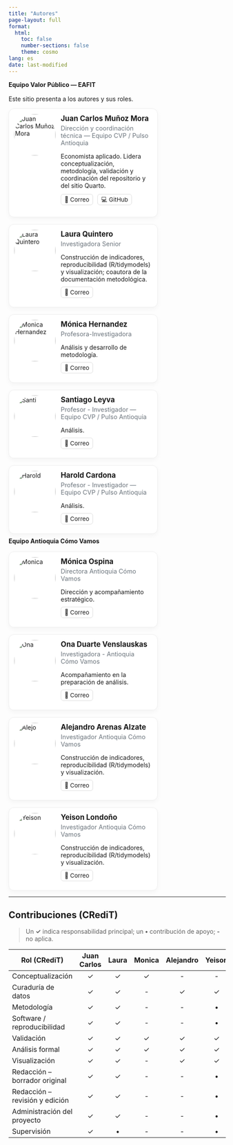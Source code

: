 ```yaml
---
title: "Autores"
page-layout: full
format:
  html:
    toc: false
    number-sections: false
    theme: cosmo
lang: es
date: last-modified
---
```


<style>
/* Control global del tamaño */
:root { --avatar: 96px; --card-w: 320px; }

/* Layout simple con flex */
.people { display: flex; flex-wrap: wrap; gap: 16px; align-items: flex-start; }
.person {
  display: flex; gap: 12px; padding: 12px;
  border: 1px solid #eee; border-radius: 12px;
  box-shadow: 0 4px 12px rgba(0,0,0,.04);
  max-width: var(--card-w); background: #fff;
}
.person img {
  width: var(--avatar); height: var(--avatar);
  object-fit: cover; border-radius: 50%;
}
.person h3 { margin: 0 0 4px 0; font-size: 1.05rem; }
.person .meta { color:#6c757d; font-size:.9rem; margin-bottom: 6px; }
.person .links a {
  text-decoration: none; padding: 4px 8px;
  border: 1px solid #ddd; border-radius: 6px;
  margin-right: 6px; font-size: .85rem;
}
.section-title{ font-weight:700; margin:.5rem 0 1rem; }
</style>

<div class="section-title h4">Equipo Valor Público — EAFIT</div>
<p>Este sitio presenta a los autores y sus roles.</p>

```{=html}
<div class="people">

  <div class="person">
    <img src="img/jc_munoz.png" alt="Juan Carlos Muñoz Mora" loading="lazy">
    <div>
      <h3>Juan Carlos Muñoz Mora</h3>
      <div class="meta">Dirección y coordinación técnica — Equipo CVP / Pulso Antioquia</div>
      <p>Economista aplicado. Lidera conceptualización, metodología, validación y coordinación del repositorio y del sitio Quarto.</p>
      <p class="links">
        <a href="mailto:jmunozm1@eafit.co">📧 Correo</a>
        <a href="https://github.com/jcmunozmora">💻 GitHub</a>
      </p>
    </div>
  </div>

  <div class="person">
    <img src="img/Laura.png" alt="Laura Quintero" loading="lazy">
    <div>
      <h3>Laura Quintero</h3>
      <div class="meta">Investigadora Senior</div>
      <p>Construcción de indicadores, reproducibilidad (R/tidymodels) y visualización; coautora de la documentación metodológica.</p>
      <p class="links">
        <a href="mailto:lmquinterv@eafit.edu.co">📧 Correo</a>
      </p>
    </div>
  </div>

    <div class="person">
    <img src="img/moni_h.jpeg" alt="Monica Hernandez" loading="lazy">
    <div>
      <h3>Mónica Hernandez</h3>
      <div class="meta">Profesora-Investigadora</div>
      <p>Análisis y desarrollo de metodología.</p>
      <p class="links">
        <a href="mailto:mhernande6@eafit.edu.co">📧 Correo</a>
      </p>
    </div>
  </div>

    <div class="person">
    <img src="img/santi.png" alt="Santi" loading="lazy">
    <div>
      <h3>Santiago Leyva</h3>
      <div class="meta">Profesor - Investigador  — Equipo CVP / Pulso Antioquia</div>
      <p>Análisis.</p>
      <p class="links">
        <a href="mailto:sleyvabo@eafit.edu.co">📧 Correo</a>
      </p>
    </div>
  </div>

    <div class="person">
    <img src="img/harold.png" alt="Harold" loading="lazy">
    <div>
      <h3>Harold Cardona</h3>
      <div class="meta">Profesor - Investigador  — Equipo CVP / Pulso Antioquia</div>
      <p>Análisis.</p>
      <p class="links">
        <a href="mailto:hcardonat@eafit.edu.co">📧 Correo</a>
      </p>
    </div>
  </div>

</div>
```

<div class="section-title h4">Equipo Antioquia Cómo Vamos</div>

```{=html}
<div class="people">

  <div class="person">
    <img src="img/moni.png" alt="Monica" loading="lazy">
    <div>
      <h3>Mónica Ospina</h3>
      <div class="meta">Directora Antioquia Cómo Vamos</div>
      <p>Dirección y acompañamiento estratégico.</p>
      <p class="links">
        <a href="mailto:mospina@proantioquia.org.co">📧 Correo</a>
      </p>
    </div>
  </div>

  <div class="person">
    <img src="img/ona.png" alt="Ona" loading="lazy">
    <div>
      <h3>Ona Duarte Venslauskas</h3>
      <div class="meta">Investigadora - Antioquia Cómo Vamos</div>
      <p>Acompañamiento en la preparación de análisis.</p>
      <p class="links">
        <a href="mailto:oduarte@proantioquia.org.co">📧 Correo</a>
      </p>
    </div>
  </div>

  <div class="person">
    <img src="img/alejo.png" alt="Alejo" loading="lazy">
    <div>
      <h3>Alejandro Arenas Alzate</h3>
      <div class="meta">Investigador Antioquia Cómo Vamos</div>
      <p>Construcción de indicadores, reproducibilidad (R/tidymodels) y visualización.</p>
      <p class="links">
        <a href="mailto:aarenas@proantioquia.org.co">📧 Correo</a>
      </p>
    </div>
  </div>

  <div class="person">
    <img src="img/yeison.png" alt="Yeison" loading="lazy">
    <div>
      <h3>Yeison Londoño</h3>
      <div class="meta">Investigador Antioquia Cómo Vamos</div>
      <p>Construcción de indicadores, reproducibilidad (R/tidymodels) y visualización.</p>
      <p class="links">
        <a href="mailto:ylondono@proantioquia.org.co">📧 Correo</a>
      </p>
    </div>
  </div>

</div>
```

---

## Contribuciones (CRediT)

> Un **✓** indica responsabilidad principal; un **•** contribución de apoyo; **-** no aplica.

| Rol (CRediT)                    | Juan Carlos | Laura | Monica | Alejandro | Yeison | Ona     | Monica H | Santiago | Harold |
|--------------------------------|:-----------:|:-----:|:------:|:---------:|:------:|:--------:|:--------:|:------:|:------:|
| Conceptualización              | ✓           | ✓     |   ✓    |     -     |   -    |    ✓     |    ✓     |   ✓    |  ✓     |
| Curaduría de datos             | ✓           | ✓     |   -    |     ✓     |   ✓    |    -     |    •     |   -    |  -     |
| Metodología                    | ✓           | ✓     |   -    |     -     |   •    |    -     |    ✓     |   -    |   -    |
| Software / reproducibilidad    | ✓           | ✓     |   -    |     -     |   •    |    -     |    •     |   -    |  -     |
| Validación                     | ✓           | ✓     |   ✓    |     ✓     |   ✓    |    ✓     |    ✓     |   ✓    |  ✓     |
| Análisis formal                | ✓           | ✓     |   ✓    |     ✓     |   ✓    |    ✓     |    ✓     |   ✓    |   ✓    |
| Visualización                  | ✓           | ✓     |   -    |     ✓     |   ✓    |    ✓     |    •     |   -    |   -    |
| Redacción – borrador original  | ✓           | ✓     |   -    |     -     |   •    |    •     |    •     |   -    |  -     |
| Redacción – revisión y edición | ✓           | ✓     |   -    |     -     |   •    |    •     |    •     |   -    |  -     |
| Administración del proyecto    | ✓           | ✓     |   -   |     -    |   •    |    •     |    •     |   -    |   -    |
| Supervisión                    | ✓           | •     |   -    |     -     |   •    |    •     |    •     |   -    |  -     |


